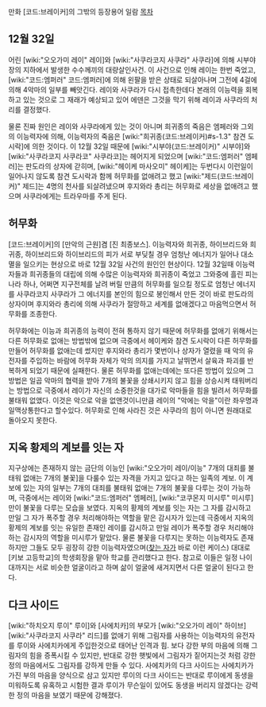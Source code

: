 만화 [코드:브레이커]의 그밖의 등장용어 일람
[[목차]]

== 12월 32일 ==
어린 [wiki:"오오가미 레이" 레이]와 [wiki:"사쿠라코지 사쿠라" 사쿠라]에 의해 시부야장의 지하에서 발생한 수수께끼의 대량살인사건. 이 사건으로 인해 레이는 한번 죽었고, [wiki:"코드:엠퍼러" 코드:엠퍼러]에 의해 왼팔을 받은 상태로 되살아나며 그전에 4걸에 의해 4악마의 일부를 빼앗긴다. 레이와 사쿠라가 다시 접촉한데다 본래의 이능력을 회복하고 있는 것으로 그 재래가 예상되고 있어 에덴은 그것을 막기 위해 레이과 사쿠라의 처리를 결정했다. 

물론 진짜 원인은 레이와 사쿠라에게 있는 것이 아니며 희귀종의 죽음은 엠페러와 그외의 이능력자에 의해, 이능력자의 죽음은 [wiki:"희귀종(코드:브레이커)#s-1.3" 참견 도시락]에 의한 것이다. 이 12월 32일 때문에 [wiki:"시부야(코드:브레이커)" 시부야]와 [wiki:"사쿠라코지 사쿠라코" 사쿠라코]는 헤어지게 되었으며 [wiki:"코드:엠퍼러" 엠페러]는 판도라의 상자에 갇히며, [wiki:"헤이케 마사오미" 헤이케]는 두번다시 이런일이 일어나지 않도록 참견 도시락과 함께 허무화를 없애려고 했고 [wiki:"제드(코드:브레이커)" 제드]는 4명의 천사를 되살려냈으며 후지와라 총리는 허무화로 세상을 없애려고 했으며 사쿠라에게는 트라우마를 주게 된다.
 
== 허무화 ==
[코드:브레이커]의 [만악의 근원]겸 [진 최종보스]. 이능력자와 희귀종, 하이브리드와 희귀종, 하이브리드와 하이브리드의 피가 서로 부딪칠 경우 엄청난 에너지가 일어나 대소멸을 일으키는 현상으로 바로 12월 32일 사건의 원인인 현상이다. 12월 32일때 이능력자들과 희귀종들의 대립에 의해 수많은 이능력자와 희귀종이 죽었고 그와중에 흘린 피는 나라 하나, 어쩌면 지구전체를 날려 버릴 만큼의 허무화를 일으킬 정도로 엄청난 에너지를 사쿠라코지 사쿠라가 그 에너지를 본인의 힘으로 봉인해서 만든 것이 바로 판도라의 상자이며 후지와라 총리에 의해 사쿠라가 절망하고 세계를 없애겠다고 마음먹으면서 허무화를 조종한다.

허무화에는 이능과 희귀종의 능력이 전혀 통하지 않기 때문에 허무화를 없애기 위해서는 다른 허무화로 없애는 방법밖에 없으며 극중에서 헤이케와 참견 도시락이 다른 허무화를 만들어 허무화를 없애는데 썼지만 후지와라 총리가 몇번이나 상자가 열렸을 때 악의 유전자를 주입하는 바람에 허무화 자체가 악의 의지를 가지고 날뛰면서 살육과 파괴를 반복하게 되었기 때문에 실패한다. 물론 허무화를 없애는데에는 또다른 방법이 있으며 그 방법은 일곱 악마의 협력을 받아 7개의 불꽃을 상쇄시키지 않고 힘을 상승시켜 태워버리는 방법으로 극중에서 레이가 자신의 소중한것을 대가로 악마들을 힘을 빌려서 허무화를 불태워 없앴다. 이것은 악으로 악을 없앤것이니만큼 레이의 "악에는 악을"이란 좌우명과 일맥상통한다고 할수있다. 허무화로 인해 사라진 것은 사쿠라의 힘이 아니면 원래대로 돌아오지 못한다. 

== 지옥 황제의 계보를 잇는 자 ==
지구상에는 존재하지 않는 금단의 이능인 [wiki:"오오가미 레이/이능" 7개의 대죄를 불태워 없애는 7개의 불꽃]을 다룰수 있는 자격을 가지고 있다고 하는 일족의 계보. 이 계보에 있는 자의 일부는 7개의 대죄를 불태워 없애는 7개의 불꽃을 다루는 것이 가능하며, 극중에서는 레이와 [wiki:"코드:엠퍼러" 엠페러], [wiki:"코쿠몬지 미시루" 미시루]만이 불꽃을 다루는 모습을 보였다. 지옥의 황제의 계보를 잇는 자는 그 자를 감시하고 만일 그 자가 폭주할 경우 처리해야하는 역할을 맡은 감시자가 있는데 극중에서 지옥의 황제의 계보를 잇는 유일한 존재인 레이를 감시하고 만일 레이가 폭주할 경우 처리해야하는 감시자의 역할을 미시루가 맡았다. 물론 불꽃을 다루지는 못하는 이능력자도 존재하지만 그들도 모두 굉장히 강한 이능력자였으며([[찾는 자]]가 바로 이런 케이스) 대대로 [키보 고등학교]의 학생회장을 맡아 학교를 관리했다고 한다. 참고로 이들은 일정 나이대까지는 서로 비슷한 얼굴이라고 하며 삶이 얼굴에 새겨지면서 다른 얼굴이 된다고 한다. 

== 다크 사이드 ==
[wiki:"하치오지 루이" 루이]와 [사에치카]의 부모가 [wiki:"오오가미 레이" 하이브][wiki:"사쿠라코지 사쿠라" 리드]를 없애기 위해 그림자를 사용하는 이능력자의 유전자를 루이와 사에치카에게 주입한것으로 태어난 인격과 힘. 보다 강한 부의 마음에 의해 그림자의 힘을 증폭시킬 수 있지만, 반대로 강한 햇빛에서 그림자가 짙어지는것 처럼 강한 정의 마음에서도 그림자를 강하게 만들 수 있다. 사에치카의 다크 사이드는 사에치카가 가진 부의 마음을 양식으로 삼고 있지만 루이의 다크 사이드는 반대로 루이에게 동생을 미워하도록 유혹하고 시험한 결과 루이가 무슨일이 있어도 동생을 버리지 않겠다는 강력한 정의 마음을 보였기 때문에 강해졌다.
